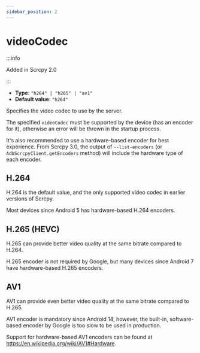 ---
sidebar_position: 2
---

# videoCodec

:::info

Added in Scrcpy 2.0

:::

* **Type**: `"h264" | "h265" | "av1"`
* **Default value**: `"h264"`

Specifies the video codec to use by the server.

The specified `videoCodec` must be supported by the device (has an encoder for it), otherwise an error will be thrown in the startup process.

It's also recommended to use a hardware-based encoder for best experience. From Scrcpy 3.0, the output of `--list-encoders` (or `AdbScrcpyClient.getEncoders` method) will include the hardware type of each encoder.

## H.264

H.264 is the default value, and the only supported video codec in earlier versions of Scrcpy.

Most devices since Android 5 has hardware-based H.264 encoders.

## H.265 (HEVC)

H.265 can provide better video quality at the same bitrate compared to H.264.

H.265 encoder is not required by Google, but many devices since Android 7 have hardware-based H.265 encoders.

## AV1

AV1 can provide even better video quality at the same bitrate compared to H.265.

AV1 encoder is mandatory since Android 14, however, the built-in, software-based encoder by Google is too slow to be used in production.

Support for hardware-based AV1 encoders can be found at https://en.wikipedia.org/wiki/AV1#Hardware.
